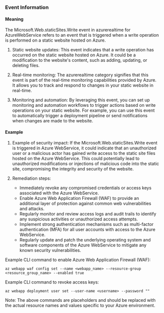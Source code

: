 
### Event Information

#### Meaning

The Microsoft.Web.staticSites.Write event in azurerealtime for AzureWebService refers to an event that is triggered when a write operation is performed on a static website hosted on Azure. 

1. Static website updates: This event indicates that a write operation has occurred on the static website hosted on Azure. It could be a modification to the website's content, such as adding, updating, or deleting files.

2. Real-time monitoring: The azurerealtime category signifies that this event is part of the real-time monitoring capabilities provided by Azure. It allows you to track and respond to changes in your static website in real-time.

3. Monitoring and automation: By leveraging this event, you can set up monitoring and automation workflows to trigger actions based on write operations on your static website. For example, you can use this event to automatically trigger a deployment pipeline or send notifications when changes are made to the website.

#### Example

1. Example of security impact: If the Microsoft.Web.staticSites.Write event is triggered in Azure WebService, it could indicate that an unauthorized user or a malicious actor has gained write access to the static site files hosted on the Azure WebService. This could potentially lead to unauthorized modifications or injections of malicious code into the static site, compromising the integrity and security of the website.

2. Remediation steps:
   - Immediately revoke any compromised credentials or access keys associated with the Azure WebService.
   - Enable Azure Web Application Firewall (WAF) to provide an additional layer of protection against common web vulnerabilities and attacks.
   - Regularly monitor and review access logs and audit trails to identify any suspicious activities or unauthorized access attempts.
   - Implement strong authentication mechanisms such as multi-factor authentication (MFA) for all user accounts with access to the Azure WebService.
   - Regularly update and patch the underlying operating system and software components of the Azure WebService to mitigate any known security vulnerabilities.

Example CLI command to enable Azure Web Application Firewall (WAF):
```
az webapp waf config set --name <webapp_name> --resource-group <resource_group_name> --enabled true
```

Example CLI command to revoke access keys:
```
az webapp deployment user set --user-name <username> --password ""
```

Note: The above commands are placeholders and should be replaced with the actual resource names and values specific to your Azure environment.

